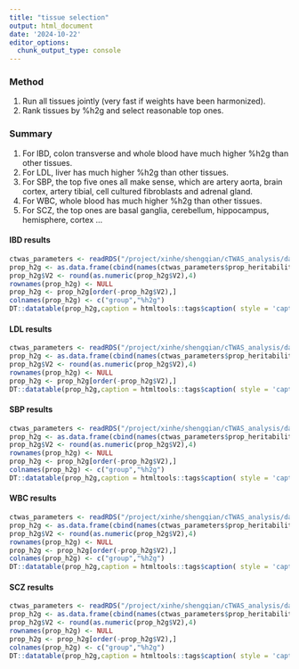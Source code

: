 ```yaml
---
title: "tissue selection"
output: html_document
date: '2024-10-22'
editor_options: 
  chunk_output_type: console
---
```


### Method
1. Run all tissues jointly (very fast if weights have been harmonized).
2. Rank tissues by %h2g and select reasonable top ones.

### Summary
1. For IBD, colon transverse and whole blood have much higher %h2g than other tissues. 
2. For LDL, liver has much higher %h2g than other tissues.
3. For SBP, the top five ones all make sense, which are artery aorta, brain cortex, artery tibial, cell cultured fibroblasts and adrenal gland.
4. For WBC, whole blood has much higher %h2g than other tissues. 
5. For SCZ, the top ones are basal ganglia, cerebellum, hippocampus, hemisphere, cortex ...

#### IBD results
```r
ctwas_parameters <- readRDS("/project/xinhe/shengqian/cTWAS_analysis/data/ibd_all_tissue_E/ibd_all_tissue_E.ctwas_parameters.RDS")
prop_h2g <- as.data.frame(cbind(names(ctwas_parameters$prop_heritability),ctwas_parameters$prop_heritability))
prop_h2g$V2 <- round(as.numeric(prop_h2g$V2),4)
rownames(prop_h2g) <- NULL
prop_h2g <- prop_h2g[order(-prop_h2g$V2),]
colnames(prop_h2g) <- c("group","%h2g")
DT::datatable(prop_h2g,caption = htmltools::tags$caption( style = 'caption-side: topleft; text-align = left; color:black;','Proportion of PVE'),options = list(pageLength = 10) )
```

#### LDL results
```r
ctwas_parameters <- readRDS("/project/xinhe/shengqian/cTWAS_analysis/data/ldl_all_tissue_E/ldl_all_tissue_E.ctwas_parameters.RDS")
prop_h2g <- as.data.frame(cbind(names(ctwas_parameters$prop_heritability),ctwas_parameters$prop_heritability))
prop_h2g$V2 <- round(as.numeric(prop_h2g$V2),4)
rownames(prop_h2g) <- NULL
prop_h2g <- prop_h2g[order(-prop_h2g$V2),]
DT::datatable(prop_h2g,caption = htmltools::tags$caption( style = 'caption-side: topleft; text-align = left; color:black;','Proportion of PVE'),options = list(pageLength = 10) )
```

#### SBP results
```r
ctwas_parameters <- readRDS("/project/xinhe/shengqian/cTWAS_analysis/data/sbp_all_tissue_E/sbp_all_tissue_E.ctwas_parameters.RDS")
prop_h2g <- as.data.frame(cbind(names(ctwas_parameters$prop_heritability),ctwas_parameters$prop_heritability))
prop_h2g$V2 <- round(as.numeric(prop_h2g$V2),4)
rownames(prop_h2g) <- NULL
prop_h2g <- prop_h2g[order(-prop_h2g$V2),]
colnames(prop_h2g) <- c("group","%h2g")
DT::datatable(prop_h2g,caption = htmltools::tags$caption( style = 'caption-side: topleft; text-align = left; color:black;','Proportion of PVE'),options = list(pageLength = 10) )
```

#### WBC results
```r
ctwas_parameters <- readRDS("/project/xinhe/shengqian/cTWAS_analysis/data/wbc_all_tissue_E/wbc_all_tissue_E.ctwas_parameters.RDS")
prop_h2g <- as.data.frame(cbind(names(ctwas_parameters$prop_heritability),ctwas_parameters$prop_heritability))
prop_h2g$V2 <- round(as.numeric(prop_h2g$V2),4)
rownames(prop_h2g) <- NULL
prop_h2g <- prop_h2g[order(-prop_h2g$V2),]
colnames(prop_h2g) <- c("group","%h2g")
DT::datatable(prop_h2g,caption = htmltools::tags$caption( style = 'caption-side: topleft; text-align = left; color:black;','Combined PIP by modalities and contexts'),options = list(pageLength = 10) )
```


#### SCZ results
```r
ctwas_parameters <- readRDS("/project/xinhe/shengqian/cTWAS_analysis/data/scz_all_tissue_E/scz_all_tissue_E.ctwas_parameters.RDS")
prop_h2g <- as.data.frame(cbind(names(ctwas_parameters$prop_heritability),ctwas_parameters$prop_heritability))
prop_h2g$V2 <- round(as.numeric(prop_h2g$V2),4)
rownames(prop_h2g) <- NULL
prop_h2g <- prop_h2g[order(-prop_h2g$V2),]
colnames(prop_h2g) <- c("group","%h2g")
DT::datatable(prop_h2g,caption = htmltools::tags$caption( style = 'caption-side: topleft; text-align = left; color:black;','Proportion of PVE'),options = list(pageLength = 10) )
```
